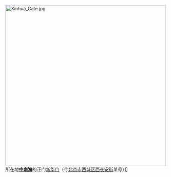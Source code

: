 [[File:Xinhua_Gate.jpg|500px]]所在地'''[[中南海|中南海]]'''的正门[[新华门|新华门]]（今[[北京市|北京市]][[西城区|西城区]][[西长安街|西长安街]]某号）]]
